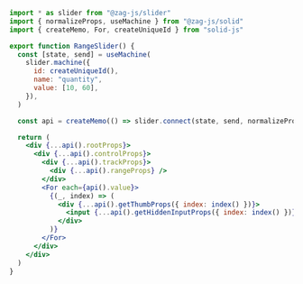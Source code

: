 ```jsx
import * as slider from "@zag-js/slider"
import { normalizeProps, useMachine } from "@zag-js/solid"
import { createMemo, For, createUniqueId } from "solid-js"

export function RangeSlider() {
  const [state, send] = useMachine(
    slider.machine({
      id: createUniqueId(),
      name: "quantity",
      value: [10, 60],
    }),
  )

  const api = createMemo(() => slider.connect(state, send, normalizeProps))

  return (
    <div {...api().rootProps}>
      <div {...api().controlProps}>
        <div {...api().trackProps}>
          <div {...api().rangeProps} />
        </div>
        <For each={api().value}>
          {(_, index) => (
            <div {...api().getThumbProps({ index: index() })}>
              <input {...api().getHiddenInputProps({ index: index() })} />
            </div>
          )}
        </For>
      </div>
    </div>
  )
}
```
